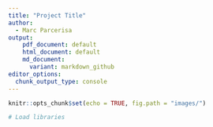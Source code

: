```yaml
---
title: "Project Title"
author: 
  - Marc Parcerisa
output:
    pdf_document: default
    html_document: default
    md_document: 
      variant: markdown_github
editor_options:
  chunk_output_type: console
---
```


<!-- README.md is generated from ProjectName.Rmd. Please edit that file. --> 

```r
knitr::opts_chunk$set(echo = TRUE, fig.path = "images/")
```

```r
# Load libraries
```
